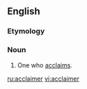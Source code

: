 ==English==

===Etymology===
{{suffix|acclaim|er}}

===Noun===
{{en-noun}}

# One who [[acclaim]]s.

[[ru:acclaimer]]
[[vi:acclaimer]]